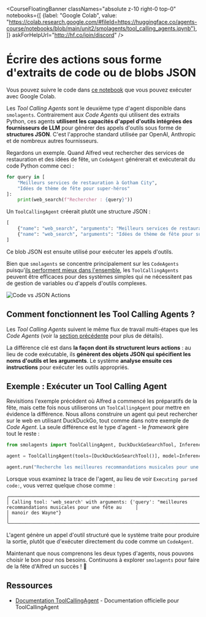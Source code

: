 <CourseFloatingBanner 
  classNames="absolute z-10 right-0 top-0"
  notebooks={[
    {label: "Google Colab", value: "https://colab.research.google.com/#fileId=https://huggingface.co/agents-course/notebooks/blob/main/unit2/smolagents/tool_calling_agents.ipynb"},
]}
askForHelpUrl="http://hf.co/join/discord" />

# Écrire des actions sous forme d'extraits de code ou de blobs JSON

<Tip>
Vous pouvez suivre le code dans <a href="https://huggingface.co/agents-course/notebooks/blob/main/unit2/smolagents/tool_calling_agents.ipynb" target="_blank">ce notebook</a> que vous pouvez exécuter avec Google Colab.
</Tip>

Les *Tool Calling Agents* sont le deuxième type d'agent disponible dans `smolagents`. Contrairement aux *Code Agents* qui utilisent des extraits Python, ces agents **utilisent les capacités d'appel d'outils intégrées des fournisseurs de LLM** pour générer des appels d'outils sous forme de **structures JSON**. C'est l'approche standard utilisée par OpenAI, Anthropic et de nombreux autres fournisseurs.

Regardons un exemple. Quand Alfred veut rechercher des services de restauration et des idées de fête, un `CodeAgent` générerait et exécuterait du code Python comme ceci :

```python
for query in [
    "Meilleurs services de restauration à Gotham City", 
    "Idées de thème de fête pour super-héros"
]:
    print(web_search(f"Rechercher : {query}"))
```

Un `ToolCallingAgent` créerait plutôt une structure JSON :

```python
[
    {"name": "web_search", "arguments": "Meilleurs services de restauration à Gotham City"},
    {"name": "web_search", "arguments": "Idées de thème de fête pour super-héros"}
]
```

Ce blob JSON est ensuite utilisé pour exécuter les appels d'outils.

Bien que `smolagents` se concentre principalement sur les `CodeAgents` puisqu'[ils performent mieux dans l'ensemble](https://huggingface.co/papers/2402.01030), les `ToolCallingAgents` peuvent être efficaces pour des systèmes simples qui ne nécessitent pas de gestion de variables ou d'appels d'outils complexes.

![Code vs JSON Actions](https://huggingface.co/datasets/huggingface/documentation-images/resolve/main/transformers/code_vs_json_actions.png)  

## Comment fonctionnent les Tool Calling Agents ?  

Les *Tool Calling Agents* suivent le même flux de travail multi-étapes que les *Code Agents* (voir la [section précédente](./code_agents) pour plus de détails). 

La différence clé est dans **la façon dont ils structurent leurs actions** : au lieu de code exécutable, ils **génèrent des objets JSON qui spécifient les noms d'outils et les arguments**. Le système **analyse ensuite ces instructions** pour exécuter les outils appropriés.

## Exemple : Exécuter un Tool Calling Agent  

Revisitions l'exemple précédent où Alfred a commencé les préparatifs de la fête, mais cette fois nous utiliserons un `ToolCallingAgent` pour mettre en évidence la différence. Nous allons construire un agent qui peut rechercher sur le web en utilisant DuckDuckGo, tout comme dans notre exemple de *Code Agent*. La seule différence est le type d'agent - le *framework* gère tout le reste :

```python
from smolagents import ToolCallingAgent, DuckDuckGoSearchTool, InferenceClientModel

agent = ToolCallingAgent(tools=[DuckDuckGoSearchTool()], model=InferenceClientModel())

agent.run("Recherche les meilleures recommandations musicales pour une fête au manoir des Wayne.")
```

Lorsque vous examinez la trace de l'agent, au lieu de voir `Executing parsed code:`, vous verrez quelque chose comme :

```text
╭─────────────────────────────────────────────────────────────────────────────────────────────────────────────────╮
│ Calling tool: 'web_search' with arguments: {'query': "meilleures recommandations musicales pour une fête au     │
│ manoir des Wayne"}                                                                                              │
╰─────────────────────────────────────────────────────────────────────────────────────────────────────────────────╯
```  

L'agent génère un appel d'outil structuré que le système traite pour produire la sortie, plutôt que d'exécuter directement du code comme un `CodeAgent`.

Maintenant que nous comprenons les deux types d'agents, nous pouvons choisir le bon pour nos besoins. Continuons à explorer `smolagents` pour faire de la fête d'Alfred un succès ! 🎉

## Ressources

- [Documentation ToolCallingAgent](https://huggingface.co/docs/smolagents/v1.8.1/en/reference/agents#smolagents.ToolCallingAgent) - Documentation officielle pour ToolCallingAgent